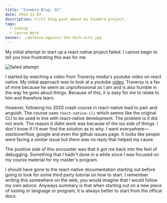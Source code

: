 ```yaml
---
title: "Inumbra Blog: O1"
date: 2019-11-07
description: First blog post about my Inumbra project.
tags:
  - Coding
  - Course Work
banner: ./defence-against-the-dark-arts.jpg
---
```



My initial attempt to start up a react native project failed. I cannot begin to tell you how frustrating this was for me. 

![failed attempt](./failed-attempt1.png)

I started by watching a video from Traversy media's youtube video on react native. My initial approach was to look at a youtube [video](https://youtu.be/Hf4MJH0jDb4). Traversy is a fav of mine because he seem as unprofessional as I am and is also humble in the way he goes about things. Because of this, it is easy for me to relate to him and therefore learn. 

However, following his 2020 crash course in react-native lead to pain and anguish. The course uses `react-native-cli` which seems like the original CLI to be used in line with react-native development. The problem is it did not work. The reason it didnt work was because of the ios side of things. I don't know if I'll ever find the solution as to why. I went everywhere— stackoverflow, google and even the github issues page. It looks like people were facing a similar issue but there was no reply that helped my cause

The positive side of this encounter was that it got me back into the feel of debugging. Something that I hadn't done in a while since I was focused on my course material for my master's program.

I should have gone to the react-native documentation starting out before going to look for some third party tutorial on how to start. I remember writing this somewhere on the web, you would imagine that I would follow my own advice. Anyways summary is that when starting out on a new piece of tooling or language or program, it is always better to start from the offical docs.
